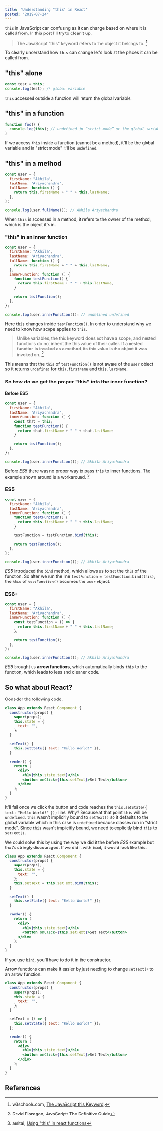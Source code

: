 ```yaml
---
title: 'Understanding "this" in React'
posted: "2019-07-24"
---
```


`this` in JavaScript can confusing as it can change based on where it is called from. In this post I'll try to clear it up.

> The JavaScript "this" keyword refers to the object it belongs to. [^1]

To clearly understand how `this` can change let's look at the places it can be called from.

## "this" alone

```javascript
const test = this;
console.log(test); // global variable
```

`this` accessed outside a function will return the global variable.

## "this" in a function

```javascript
function foo() {
  console.log(this); // undefined in “strict mode” or the global variable
}
```

If we access `this` inside a function (cannot be a method), it'll be the global variable and in "strict mode" it'll be `undefined`.

## "this" in a method

```javascript
const user = {
  firstName: "Akhila",
  lastName: "Ariyachandra",
  fullName: function () {
    return this.firstName + " " + this.lastName;
  },
};

console.log(user.fullName()); // Akhila Ariyachandra
```

When `this` is accessed in a method, it refers to the owner of the method, which is the object it's in.

### "this" in an inner function

```javascript
const user = {
  firstName: "Akhila",
  lastName: "Ariyachandra",
  fullName: function () {
    return this.firstName + " " + this.lastName;
  },
  innerFunction: function () {
    function testFunction() {
      return this.firstName + " " + this.lastName;
    }

    return testFunction();
  },
};

console.log(user.innerFunction()); // undefined undefined
```

Here `this` changes inside `testFunction()`. In order to understand why we need to know how scope applies to `this`.

> Unlike variables, the this keyword does not have a scope, and nested functions do not inherit the this value of their caller. If a nested function is invoked as a method, its this value is the object it was invoked on. [^2]

This means that the `this` of `testFunction()` is not aware of the `user` object so it returns `undefined` for `this.firstName` and `this.lastName`.

### So how do we get the proper "this" into the inner function?

#### Before ES5

```javascript
const user = {
  firstName: "Akhila",
  lastName: "Ariyachandra",
  innerFunction: function () {
    const that = this;
    function testFunction() {
      return that.firstName + " " + that.lastName;
    }

    return testFunction();
  },
};

console.log(user.innerFunction()); // Akhila Ariyachandra
```

Before _ES5_ there was no proper way to pass `this` to inner functions. The example shown around is a workaround. [^3]

### ES5

```javascript
const user = {
  firstName: "Akhila",
  lastName: "Ariyachandra",
  innerFunction: function () {
    function testFunction() {
      return this.firstName + " " + this.lastName;
    }

    testFunction = testFunction.bind(this);

    return testFunction();
  },
};

console.log(user.innerFunction()); // Akhila Ariyachandra
```

_ES5_ introduced the `bind` method, which allows us to set the `this` of the function. So after we run the line `testFunction = testFunction.bind(this)`, the `this` of `testFunction()` becomes the `user` object.

### ES6+

```javascript
const user = {
  firstName: "Akhila",
  lastName: "Ariyachandra",
  innerFunction: function () {
    const testFunction = () => {
      return this.firstName + " " + this.lastName;
    };

    return testFunction();
  },
};

console.log(user.innerFunction()); // Akhila Ariyachandra
```

_ES6_ brought us **arrow functions**, which automatically binds `this` to the function, which leads to less and cleaner code.

## So what about React?

Consider the following code.

```jsx
class App extends React.Component {
  constructor(props) {
    super(props);
    this.state = {
      text: "",
    };
  }

  setText() {
    this.setState({ text: "Hello World!" });
  }

  render() {
    return (
      <div>
        <h1>{this.state.text}</h1>
        <button onClick={this.setText}>Set Text</button>
      </div>
    );
  }
}
```

It'll fail once we click the button and code reaches the `this.setState({ text: "Hello World!" });` line. Why? Because at that point `this` will be `undefined`. `this` wasn't implicitly bound to `setText()` so it defaults to the global variable which in this case is `undefined` because classes run in "strict mode". Since `this` wasn't implicitly bound, we need to explicitly bind `this` to `setText()`.

We could solve this by using the way we did it the before _ES5_ example but that's stringly discouraged. If we did it with `bind`, it would look like this.

```jsx
class App extends React.Component {
  constructor(props) {
    super(props);
    this.state = {
      text: "",
    };
    this.setText = this.setText.bind(this);
  }

  setText() {
    this.setState({ text: "Hello World!" });
  }

  render() {
    return (
      <div>
        <h1>{this.state.text}</h1>
        <button onClick={this.setText}>Set Text</button>
      </div>
    );
  }
}
```

If you use `bind`, you'll have to do it in the constructor.

Arrow functions can make it easier by just needing to change `setText()` to an arrow function.

```jsx
class App extends React.Component {
  constructor(props) {
    super(props);
    this.state = {
      text: "",
    };
  }

  setText = () => {
    this.setState({ text: "Hello World!" });
  };

  render() {
    return (
      <div>
        <h1>{this.state.text}</h1>
        <button onClick={this.setText}>Set Text</button>
      </div>
    );
  }
}
```

## References

[^1]: w3schools.com, [The JavaScript this Keyword](https://www.w3schools.com/js/js_this.asp).

[^2]: David Flanagan, JavaScript: The Definitive Guide

[^3]: amitai, [Using "this" in react functions](https://gist.github.com/amitai10/adb66d6faa714e8c3cdb94946bb98356)
